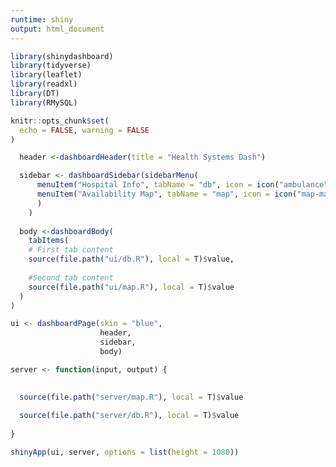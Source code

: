 ```yaml
---
runtime: shiny
output: html_document
---
```

<style type="text/css">
.main-container {
  max-width: 100%;
  margin-left: auto;
  margin-right: auto;
}
</style>
```r
library(shinydashboard)
library(tidyverse)
library(leaflet)
library(readxl)
library(DT)
library(RMySQL)

knitr::opts_chunk$set(
  echo = FALSE, warning = FALSE
)

```

```r

  header <-dashboardHeader(title = "Health Systems Dash")

  sidebar <- dashboardSidebar(sidebarMenu(
      menuItem("Hospital Info", tabName = "db", icon = icon("ambulance")),
      menuItem("Availability Map", tabName = "map", icon = icon("map-marked-alt"))
      )
    )
  
  body <-dashboardBody(
    tabItems(
    # First tab content
    source(file.path("ui/db.R"), local = T)$value,
    
    #Second tab content
    source(file.path("ui/map.R"), local = T)$value
  )
)

ui <- dashboardPage(skin = "blue",
                    header,
                    sidebar,
                    body)

```

```r
server <- function(input, output) {

  
  source(file.path("server/map.R"), local = T)$value
  
  source(file.path("server/db.R"), local = T)$value
  
}

```

```r
shinyApp(ui, server, options = list(height = 1080))
```






